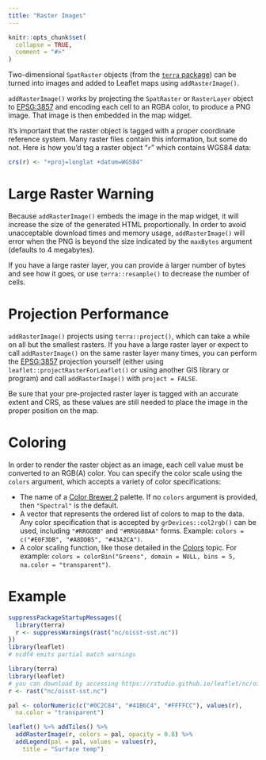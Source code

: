 ```yaml
---
title: "Raster Images"
---
```


```r
knitr::opts_chunk$set(
  collapse = TRUE,
  comment = "#>"
)
```

Two-dimensional `SpatRaster` objects (from the [`terra` package](https://CRAN.R-project.org/package=terra)) can be turned into images and added to Leaflet maps using `addRasterImage()`. 

`addRasterImage()` works by projecting the `SpatRaster` or `RasterLayer` object to [EPSG:3857](https://spatialreference.org/ref/epsg/3857/) and encoding each cell to an RGBA color, to produce a PNG image. That image is then embedded in the map widget.

It's important that the raster object is tagged with a proper coordinate reference system. Many raster files contain this information, but some do not. Here is how you'd tag a raster object "`r`" which contains WGS84 data:

```r
crs(r) <- "+proj=longlat +datum=WGS84"
```

# Large Raster Warning

Because `addRasterImage()` embeds the image in the map widget, it will increase the size of the generated HTML proportionally. In order to avoid unacceptable download times and memory usage, `addRasterImage()` will error when the PNG is beyond the size indicated by the `maxBytes` argument (defaults to 4 megabytes).

If you have a large raster layer, you can provide a larger number of bytes and see how it goes, or use `terra::resample()` to decrease the number of cells.

# Projection Performance

`addRasterImage()` projects using `terra::project()`, which can take a while on all but the smallest rasters. If you have a large raster layer or expect to call `addRasterImage()` on the same raster layer many times, you can perform the [EPSG:3857](https://spatialreference.org/ref/epsg/3857/) projection yourself (either using `leaflet::projectRasterForLeaflet()` or using another GIS library or program) and call `addRasterImage()` with `project = FALSE`.

Be sure that your pre-projected raster layer is tagged with an accurate extent and CRS, as these values are still needed to place the image in the proper position on the map.

# Coloring

In order to render the raster object as an image, each cell value must be converted to an RGB(A) color. You can specify the color scale using the `colors` argument, which accepts a variety of color specifications:

* The name of a [Color Brewer 2](https://colorbrewer2.org/) palette. If no `colors` argument is provided, then `"Spectral"` is the default.
* A vector that represents the ordered list of colors to map to the data. Any color specification that is accepted by `grDevices::col2rgb()` can be used, including `"#RRGGBB"` and `"#RRGGBBAA"` forms. Example: `colors = c("#E0F3DB", "#A8DDB5", "#43A2CA")`.
* A color scaling function, like those detailed in the [Colors](https://rstudio.github.io/leaflet/articles/colors.html) topic. For example: `colors = colorBin("Greens", domain = NULL, bins = 5, na.color = "transparent")`.

# Example

```r
suppressPackageStartupMessages({
  library(terra)
  r <- suppressWarnings(rast("nc/oisst-sst.nc"))
})
library(leaflet)
# ncdf4 emits partial match warnings
```

```r
library(terra)
library(leaflet)
# you can download by accessing https://rstudio.github.io/leaflet/nc/oisst-sst.nc
r <- rast("nc/oisst-sst.nc")
```

```r
pal <- colorNumeric(c("#0C2C84", "#41B6C4", "#FFFFCC"), values(r),
  na.color = "transparent")

leaflet() %>% addTiles() %>%
  addRasterImage(r, colors = pal, opacity = 0.8) %>%
  addLegend(pal = pal, values = values(r),
    title = "Surface temp")
```
